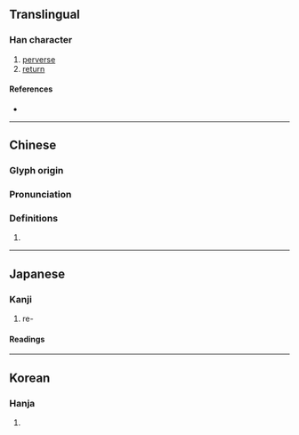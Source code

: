 {{also|戾}}
{{character info}}
==Translingual==

===Han character===
{{Han char|rn=63|rad=戶|as=03|sn=7|four=|canj=HSK,ISK,XHSK|ids=⿸户大(G),⿸戶大(TK),⿸戸大(J)}}

# [[perverse]]
# [[return]]

====References====
* {{Han ref|kx=0415.070|dkj=11707|dj=0759.110|hdz=32257.090|uh=623B|ud=25147|bh=96DF|bd=38623}}

----

==Chinese==
{{zh-forms}}

===Glyph origin===
{{Han etym}}

===Pronunciation===
{{zh-pron
|m=tì
|mc=y
|oc=y
|cat=
}}

===Definitions===
{{zh-hanzi}}

# {{rfdef|zh}}

----

==Japanese==
{{ja-kanji forms|戻|戾}}

===Kanji===
{{ja-kanji|grade=c|rs=戶03|kyu=戾}}

# re-

====Readings====
{{ja-readings
|on=れい, らい
|kun=もど-る, もど-す, いた-る
}}

----

==Korean==

===Hanja===
{{ko-hanja|hangeul=[[려]]>[[여]], [[렬]]>[[열]]|eumhun=|rv=ryeo>yeo, ryeol>yeol|mr=ryŏ>yŏ, ryŏl>yŏl|y=lye>ye, lyel>yel}}

# {{rfdef|ko|sort=戶03}}
